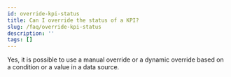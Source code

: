 ```yaml
---
id: override-kpi-status
title: Can I override the status of a KPI?
slug: /faq/override-kpi-status
description: ''
tags: []
---
```


Yes, it is possible to use a manual override or a dynamic override based on a condition or a value in a data source.
